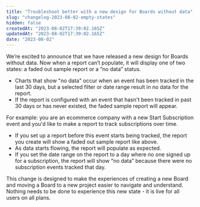 ```yaml
---
title: "Troubleshoot better with a new design for Boards without data"
slug: "changelog-2023-08-02-empty-states"
hidden: false
createdAt: "2023-08-02T17:39:02.165Z"
updatedAt: "2023-08-02T17:39:02.165Z"
date: "2023-08-02"
---
```

We’re excited to announce that we have released a new design for Boards without data. Now when a report can’t populate, it will display one of two states: a faded out sample report or a “no data” status. 


- Charts that show "no data" occur when an event has been tracked in the last 30 days, but a selected filter or date range result in no data for the report.
- If the report is configured with an event that hasn't been tracked in past 30 days or has never existed, the faded sample report will appear.

For example: you are an ecommerce company with a new Start Subscription event and you'd like to make a report to track subscriptions over time. 

- If you set up a report before this event starts being tracked, the report you create will show a faded out sample report like above.
- As data starts flowing, the report will populate as expected. 
- If you set the date range on the report to a day where no one signed up for a subscription, the report will show “no data” because there were no subscription events tracked that day.

This change is designed to make the experiences of creating a new Board and moving a Board to a new project easier to navigate and understand. Nothing needs to be done to experience this new state - it is live for all users on all plans.
